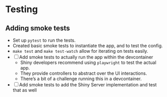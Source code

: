 # Testing

## Adding smoke tests

- Set up `pytest` to run the tests. 
- Created basic smoke tests to instantiate the app, and to test the config.
- `make test` and `make test-watch` allow for iterating on tests easily. 
- [ ] Add smoke tests to actually run the app within the devcontainer 
    - Shiny developers recommend using `playwright` to test the actual app. 
    - They provide controllers to abstract over the UI interactions.
    - There's a bit of a challenge running this in a devcontainer.
- [ ] Add smoke tests to add the Shiny Server implementation and test that as well
